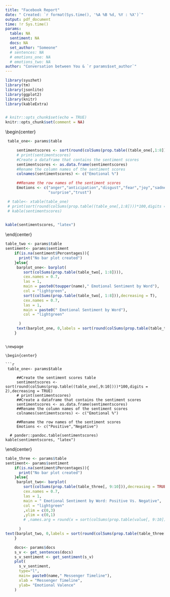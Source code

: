 ```yaml
---
title: "Facebook Report"
date: " Created: `r format(Sys.time(), '%A %B %d, %Y : %X')`"
output: pdf_document
time: !r Sys.time()
params:
  table: NA
  sentiment: NA
  docs: NA
  set_author: "Someone"
  # sentences: NA
  # emotions_one: NA
  # emotions_two: NA
author: "Conversation between You & `r params$set_author`"
---
```


```r
library(syuzhet)
library(tm)
library(jsonlite)
library(ggplot2)
library(knitr)
library(kableExtra)


# knitr::opts_chunk$set(echo = TRUE)
knitr::opts_chunk$set(comment = NA)
```

\begin{center}
Facebook Analysis Report
\end{center}
\begin{center}
```r
 table_one<- params$table

     sentimentscores <- sort(round(colSums(prop.table((table_one[,1:8])))*100,digits = 2),decreasing = TRUE)
     # print(sentimentscores)
     #Create a dataframe that contains the sentiment scores
     sentimentscores <- as.data.frame(sentimentscores)
     #Rename the column names of the sentiment scores
     colnames(sentimentscores) <- c("Emotional %")

     ##Rename the row names of the sentiment scores
     Emotions <- c("anger","anticipation","disgust","fear","joy","sadness",
                   "surprise","trust")

 # table<- xtable(table_one)
 # print(sort(round(colSums(prop.table((table_one[,1:8])))*100,digits = 2),decreasing = TRUE))
 # kable(sentimentscores)
 

kable(sentimentscores, "latex")

```

\end{center}

```r
table_two <- params$table
sentiment<- params$sentiment
    if(is.na(sentiment$Percentages)){
      print("No bar plot created")
    }else{
     barplot_one<- barplot(
        sort(colSums(prop.table(table_two[, 1:8]))),
        cex.names = 0.7,
        las = 1,
        main = paste0(toupper(name)," Emotional Sentiment by Word"),
        col = "lightgreen",
        sort(colSums(prop.table(table_two[, 1:8])),decreasing = T),
        cex.names = 0.7,
        las = 1,
        main = paste0(" Emotional Sentiment by Word"),
        col = "lightgreen"

      )
     text(barplot_one, 0,labels = sort(round(colSums(prop.table(table_two[, 1:8])),digits =2),decreasing = TRUE),cex=1,pos=3)
    }

```
```

\newpage

\begin{center}

```r
 table_one<- params$table

     ##Create the sentiment scores table
     sentimentscores <- sort(round(colSums(prop.table((table_one[,9:10])))*100,digits = 2),decreasing = TRUE)
     # print(sentimentscores)
     ##Create a dataframe that contains the sentiment scores
     sentimentscores <- as.data.frame(sentimentscores)
     ##Rename the column names of the sentiment scores
     colnames(sentimentscores) <- c("Emotional %")

     ##Rename the row names of the sentiment scores
     Emotions <- c("Positive","Negative")

  # pander::pandoc.table(sentimentscores)
kable(sentimentscores, "latex")
```
\end{center}


```r
table_three <- params$table
sentiment<- params$sentiment
    if(is.na(sentiment$Percentages)){
      print("No bar plot created")
    }else{
     barplot_two<- barplot(
        sort(colSums(prop.table(table_three[, 9:10])),decreasing = TRUE),
        cex.names = 0.7,
        las = 1,
        main = " Emotional Sentiment by Word: Positive Vs. Negative",
        col = "lightgreen"
        ,xlim = c(0,3)
        ,ylim = c(0,1)
        # ,names.arg = round(x = sort(colSums(prop.table(value[, 9:10]))),digits = 2)

      )
text(barplot_two, 0,labels = sort(round(colSums(prop.table(table_three[, 9:10])),digits =2),decreasing = TRUE),cex=1,pos=3)
    }
```


```r
    docs<- params$docs
    s_v <- get_sentences(docs)
    s_v_sentiment <- get_sentiment(s_v)
    plot(
      s_v_sentiment,
      type="l",
      main= paste0(name," Messenger Timeline"),
      xlab = "Messenger Timeline",
      ylab= "Emotional Valence"
    )
```


